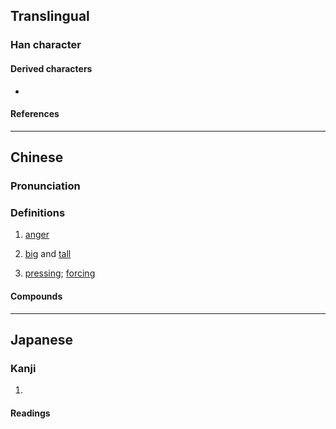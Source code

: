 {{charcter info}}

==Translingual==

===Han character===
{{Han char|rn=37|rad=大|as=15|sn=18|four=60436|canj=WLWWK|ids=⿱𦋹大}}

====Derived characters====
* {{l|mul|[[㶔]], [[㿙]], [[𤖤]]}}

====References====
{{Han ref|kx=0254.180|dkj=06025|dj=0516.120|hdz=10550.120|uh=5970}}

----

==Chinese==
{{zh-forms|alt=𡚤}}

===Pronunciation===
{{zh-pron
|m=bì,bèi,1nb=standard in Mainland,2nb=standard in Taiwan
|c=bei6
|mc=y
|oc=y
|cat=a,n
}}

===Definitions===
{{zh-hanzi}}

# {{lb|zh|literary}} [[anger]]
# {{lb|zh|literary}} [[big]] and [[tall]]
# {{lb|zh|literary}} [[pressing]]; [[forcing]]

====Compounds====
{{zh-der|屓奰|屭奰}}

----

==Japanese==

===Kanji===
{{ja-kanji|grade=|rs=大15}}

# {{rfdef|ja|sort=大15}}

====Readings====
{{ja-readings
|goon=び
|kanon=ひ
|kun=せま-る, いか-る
}}